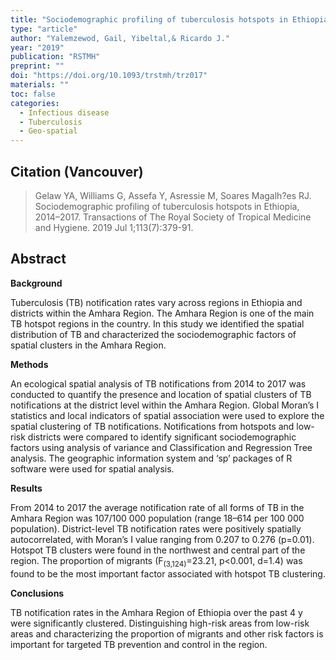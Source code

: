 ```yaml
---
title: "Sociodemographic profiling of tuberculosis hotspots in Ethiopia, 2014-2017."
type: "article"
author: "Yalemzewod, Gail, Yibeltal,& Ricardo J."
year: "2019"
publication: "RSTMH"
preprint: ""
doi: "https://doi.org/10.1093/trstmh/trz017"
materials: ""
toc: false
categories:
  - Infectious disease
  - Tuberculosis
  - Geo-spatial
---
```


## Citation (Vancouver)

> Gelaw YA, Williams G, Assefa Y, Asressie M, Soares Magalh?es RJ. Sociodemographic profiling of tuberculosis hotspots in Ethiopia, 2014--2017. Transactions of The Royal Society of Tropical Medicine and Hygiene. 2019 Jul 1;113(7):379-91.

## Abstract

**Background**

Tuberculosis (TB) notification rates vary across regions in Ethiopia and districts within the Amhara Region. The Amhara Region is one of the main TB hotspot regions in the country. In this study we identified the spatial distribution of TB and characterized the sociodemographic factors of spatial clusters in the Amhara Region.

**Methods**

An ecological spatial analysis of TB notifications from 2014 to 2017 was conducted to quantify the presence and location of spatial clusters of TB notifications at the district level within the Amhara Region. Global Moran's I statistics and local indicators of spatial association were used to explore the spatial clustering of TB notifications. Notifications from hotspots and low-risk districts were compared to identify significant sociodemographic factors using analysis of variance and Classification and Regression Tree analysis. The geographic information system and 'sp' packages of R software were used for spatial analysis.

**Results**

From 2014 to 2017 the average notification rate of all forms of TB in the Amhara Region was 107/100 000 population (range 18--614 per 100 000 population). District-level TB notification rates were positively spatially autocorrelated, with Moran's I value ranging from 0.207 to 0.276 (p=0.01). Hotspot TB clusters were found in the northwest and central part of the region. The proportion of migrants (F~(3,124)~=23.21, p\<0.001, d=1.4) was found to be the most important factor associated with hotspot TB clustering.

**Conclusions**

TB notification rates in the Amhara Region of Ethiopia over the past 4 y were significantly clustered. Distinguishing high-risk areas from low-risk areas and characterizing the proportion of migrants and other risk factors is important for targeted TB prevention and control in the region.
